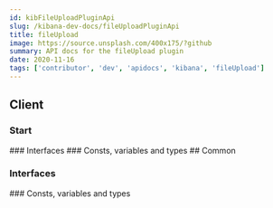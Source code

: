 ```yaml
---
id: kibFileUploadPluginApi
slug: /kibana-dev-docs/fileUploadPluginApi
title: fileUpload
image: https://source.unsplash.com/400x175/?github
summary: API docs for the fileUpload plugin
date: 2020-11-16
tags: ['contributor', 'dev', 'apidocs', 'kibana', 'fileUpload']
---
```



## Client

### Start
<DocDefinitionList data={[fileUploadObj.client.start]}/>
### Interfaces
<DocDefinitionList data={fileUploadObj.client.interfaces}/>
### Consts, variables and types
<DocDefinitionList data={fileUploadObj.client.misc}/>
## Common

### Interfaces
<DocDefinitionList data={fileUploadObj.common.interfaces}/>
### Consts, variables and types
<DocDefinitionList data={fileUploadObj.common.misc}/>
